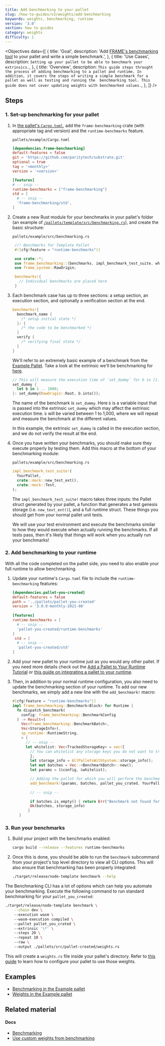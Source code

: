 ```yaml
---
title: Add benchmarking to your pallet
slug: /how-to-guides/v3/weights/add-benchmarking
keywords: weights, benchmarking, runtime
version: '3.0' 
section: how to guides
category: weights
difficulty: 1
---
```


<Objectives
  data={[
    {
      title: 'Goal',
      description: 'Add [FRAME\'s benchmarking tool](/rustdocs/latest/frame_benchmarking/macro.benchmarks.html) to your pallet and write a simple benchmark.',
    },
    {
      title: 'Use Cases',
      description:
        `Setting up your pallet to be able to benchmark your extrinsics.`,
    },
    {
      title: 'Overview',
      description:
        `This guide steps throught the process of adding benchmarking to a pallet and runtime. In addition,
        it covers the steps of writing a simple benchmark for a pallet as well as testing and running the 
        benchmarking tool. This guide does not cover updating weights with benchmarked values.`,
    },
  ]}
/>

## Steps

### 1. Set-up benchmarking for your pallet

1. In [the pallet's
   `Cargo.toml`](https://github.com/paritytech/substrate/blob/master/frame/example/Cargo.toml), add
   the `frame-benchmarking` crate (with appropriate tag and version) and the `runtime-benchmarks` feature.

   `pallets/example/Cargo.toml`

   ```toml
   [dependencies.frame-benchmarking]
   default-features = false
   git = 'https://github.com/paritytech/substrate.git'
   optional = true
   tag = '<monthly>'
   version = '<version>'

   [features]
   # -- snip --
   runtime-benchmarks = ["frame-benchmarking"]
   std = [
     # -- snip --
     'frame-benchmarking/std',
   ]
   ```

2. Create a new Rust module for your benchmarks in your pallet's folder (an example of
  [`/pallets/template/src/benchmarking.rs`](https://github.com/substrate-developer-hub/substrate-node-template/blob/latest/pallets/template/src/benchmarking.rs)),
   and create the basic structure:

   `pallets/example/src/benchmarking.rs`

   ```rust
    //! Benchmarks for Template Pallet
    #![cfg(feature = "runtime-benchmarks")]

    use crate::*;
    use frame_benchmarking::{benchmarks, impl_benchmark_test_suite, whitelisted_caller};
    use frame_system::RawOrigin;

    benchmarks!{
      // Individual benchmarks are placed here
    }
   ```

3. Each benchmark case has up to three sections: a setup section, an execution section, and
   optionally a verification section at the end.

   ```rust
   benchmarks!{
     benchmark_name {
       /* setup initial state */
     }: {
       /* the code to be benchmarked */
     }
     verify {
       /* verifying final state */
     }
   }
   ```

   We'll refer to an extremely basic example of a benchmark from the [Example Pallet](https://github.com/paritytech/substrate/blob/master/frame/example/src/lib.rs).
   Take a look at the extrinsic we'll be benchmarking for [here](http://github.com/paritytech/substrate/blob/master/frame/example/src/lib.rs#L543-562).

   ```rust
   // This will measure the execution time of `set_dummy` for b in [1..1000] range.
   set_dummy {
     let b in 1 .. 1000;
   }: set_dummy(RawOrigin::Root, b.into());
   ```

   The name of the benchmark is `set_dummy`. Here `b` is a variable input that is passed into the
   extrinsic `set_dummy` which may affect the extrinsic execution time. `b` will be varied between
   1 to 1,000, where we will repeat and measure the benchmark at the different values.

   In this example, the extrinsic `set_dummy` is called in the execution section, and we do not 
   verify the result at the end.

4. Once you have written your benchmarks, you should make sure they execute properly by testing
   them. Add this macro at the bottom of your benchmarking module:

   `pallets/example/src/benchmarking.rs`

   ```rust
   impl_benchmark_test_suite!(
     YourPallet,
     crate::mock::new_test_ext(),
     crate::mock::Test,
   );
   ```

   The `impl_benchmark_test_suite!` macro takes three inputs: the Pallet struct generated by your pallet,
   a function that generates a test genesis storage (i.e. `new_text_ext()`), and a full runtime
   struct. These things you should get from your normal pallet unit tests.

   We will use your test environment and execute the benchmarks similar to how they would execute
   when actually running the benchmarks. If all tests pass, then it's likely that things will
   work when you actually run your benchmarks!

### 2. Add benchmarking to your runtime

With all the code completed on the pallet side, you need to also enable your full runtime to allow
benchmarking.

1. Update your runtime's `Cargo.toml` file to include the `runtime-benchmarking` features:

   ```toml
   [dependencies.pallet-you-created]
   default-features = false
   path = '../pallets/pallet-you-created'
   version = '3.0.0-monthly-2021-08'
  
   [features]
   runtime-benchmarks = [
     # -- snip --
     'pallet-you-created/runtime-benchmarks'
   ]
    std = [
     # -- snip --
     'pallet-you-created/std'
   ]
   ```

2. Add your new pallet to your runtime just as you would any other pallet. If you need more details
   check out the [Add a Pallet to Your Runtime Tutorial](/tutorials/v3/add-a-pallet) or 
   [this guide on integrating a pallet to your runtime](/how-to-guides/v3/basics/pallet-integration).

3. Then, in addition to your normal runtime configuration, you also need to update the benchmarking
   section of your runtime. To add our new benchmarks, we simply add a new line with the `add_benchmark!` 
   macro:

   ```rust
   #[cfg(feature = "runtime-benchmarks")]
   impl frame_benchmarking::Benchmark<Block> for Runtime {
     fn dispatch_benchmark(
       config: frame_benchmarking::BenchmarkConfig
     ) -> Result<(
       Vec<frame_benchmarking::BenchmarkBatch>,
       Vec<StorageInfo>),
       sp_runtime::RuntimeString,
       > {
         // -- snip --
         let whitelist: Vec<TrackedStorageKey> = vec![
           // You can whitelist any storage keys you do not want to track here
           ];
           let storage_info = AllPalletsWithSystem::storage_info();
           let mut batches = Vec::<BenchmarkBatch>::new();
           let params = (&config, &whitelist);

           // Adding the pallet for which you will perform the benchmarking
           add_benchmark!(params, batches, pallet_you_crated, YourPallet);
           
           // -- snip --

           if batches.is_empty() { return Err("Benchmark not found for this pallet.".into()) }
           Ok(batches, storage_info)
          }
      }
   ```

### 3. Run your benchmarks

1. Build your project with the benchmarks enabled:

   ```bash
   cargo build --release --features runtime-benchmarks
   ```

2. Once this is done, you should be able to run the `benchmark` subcommand from your project's top 
   level directory to view all CLI options. This will also ensure that benchmarking has been properly integrated:

   ```bash
   ./target/release/node-template benchmark --help 
   ```

The Benchmarking CLI has a lot of options which can help you automate your benchmarking. Execute the following 
command to run standard benchmarking for your `pallet_you_created`:

```bash
./target/release/node-template benchmark \
    --chain dev \               
    --execution wasm \          
    --wasm-execution compiled \ 
    --pallet pallet_you_crated \   
    --extrinsic '\*' \          
    --steps 20 \                
    --repeat 10 \               
    --raw \                     
    --output ./pallets/src/pallet-created/weights.rs                 
```

This will create a `weights.rs` file inside your pallet's directory. Refer to [this guide](/how-to-guides/v3/weights/use-benchmark-weights) to learn 
how to configure your pallet to use those weights.


## Examples

- [Benchmarking in the Example pallet](https://github.com/paritytech/substrate/blob/master/frame/example/src/benchmarking.rs)
- [Weights in the Example pallet](https://github.com/paritytech/substrate/blob/master/frame/example/src/weights.rs)

## Related material

#### Docs 

- [Benchmarking](/v3/runtime/benchmarking)
- [Use custom weights from benchmarking](/how-to-guides/v3/weights/use-benchmark-weights)
